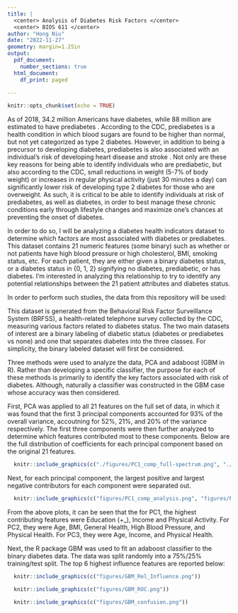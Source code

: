 ```yaml
---
title: | 
  <center> Analysis of Diabetes Risk Factors </center>
  <center> BIOS 611 </center>
author: "Hong Niu"
date: "2022-11-27"
geometry: margin=1.25in
output:
  pdf_document:
    number_sections: true
  html_document:
    df_print: paged
 
---
```

```r
knitr::opts_chunk$set(echo = TRUE)
```

\section{Introduction}

As of 2018, 34.2 million Americans have diabetes, while 88 million are estimated to have prediabetes \cite{dataset}. According to the CDC, prediabetes is a health condition in which blood sugars are found to be higher than normal, but not yet categorized as type 2 diabetes. However, in addition to being a precursor to developing diabetes, prediabetes is also associated with an individual's risk of developing heart disease and stroke \cite{cdc-prediabetes}. Not only are these key reasons for being able to identify individuals who are prediabetic, but also according to the CDC, small reductions in weight (5-7% of body weight) or increases in regular physical activity (just 30 minutes a day) can significantly lower risk of developing type 2 diabetes for those who are overweight. As such, it is critical to be able to identify individuals at risk of prediabetes, as well as diabetes, in order to best manage these chronic conditions early through lifestyle changes and maximize one's chances at preventing the onset of diabetes.  

In order to do so, I will be analyzing a diabetes health indicators dataset to determine which factors are most associated with diabetes or prediabetes. This dataset contains 21 numeric features (some binary) such as whether or not patients have high blood pressure or high cholesterol, BMI, smoking status, etc. For each patient, they are either given a binary diabetes status, or a diabetes status in {0, 1, 2} signifying no diabetes, prediabetic, or has diabetes. I'm interested in analyzing this relationship to try to identify any potential relationships between the 21 patient attributes and diabetes status.

\subsection{Datasets} 

In order to perform such studies, the data from this repository will be used: 

  \begin{enumerate}
      \item https://www.kaggle.com/datasets/alexteboul/diabetes-health-indicators-dataset
  \end{enumerate}
  
This dataset is generated from the Behavioral Risk Factor Surveillance System (BRFSS), a health-related telephone survey collected by the CDC, measuring various factors related to diabetes status. The two main datasets of interest are a binary labeling of diabetic status (diabetes or prediabetes vs none) and one that separates diabetes into the three classes. For simplicity, the binary labeled dataset will first be considered. 

\section{Data Analysis}  
Three methods were used to analyze the data, PCA and adaboost (GBM in R). Rather than developing a specific classifier, the purpose for each of these methods is primarily to identify the key factors associated with risk of diabetes. Although, naturally a classifier was constructed in the GBM case whose accuracy was then considered. 

\subsection{PCA}
First, PCA was applied to all 21 features on the full set of data, in which it was found that the first 3 principal components accounted for 93% of the overall variance, accoutning for 52%, 21%, and 20% of the variance respectively. The first three components were then further analyzed to determine which features contributed most to these components. Below are the full distribution of coefficients for each principal component based on the original 21 features. 

```r
  knitr::include_graphics(c("./figures/PC1_comp_full-spectrum.png", "./figures/PC2_comp_full-spectrum.png", "./figures/PC3_comp_full-spectrum.png"))
```

Next, for each principal component, the largest positive and largest negative contributors for each component were separated out. 
```r
  knitr::include_graphics(c("figures/PC1_comp_analysis.png", "figures/PC2_comp_analysis.png", "figures/PC3_comp_analysis.png")) 

```
From the above plots, it can be seen that the for PC1, the highest contributing features were Education (+_), Income and Physical Activity. For PC2, they were Age, BMI, General Health, High Blood Pressure, and Physical Health. For PC3, they were Age, Income, and Physical Health. 





\subsection{GBM} 
Next, the R package GBM was used to fit an adaboost classifier to the binary diabetes data. The data was split randomly into a 75%/25% training/test split. The top 6 highest influence features are reported below: 

```r
  knitr::include_graphics(c("figures/GBM_Rel_Influence.png")) 
```

```r
  knitr::include_graphics(c("figures/GBM_ROC.png")) 
```

```r
  knitr::include_graphics(c("figures/GBM_confusion.png")) 
```


\pagebreak
\begin{thebibliography}{9}
    \bibitem{dataset} https://www.kaggle.com/datasets/alexteboul/diabetes-health-indicators-dataset
    \bibitem{cdc-prediabetes} https://www.cdc.gov/diabetes/basics/prediabetes.html
    \end{thebibliography}